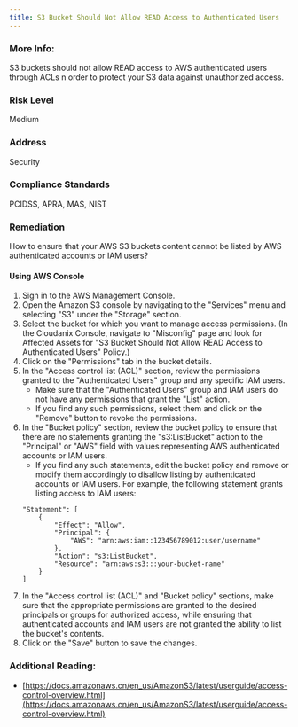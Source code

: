```yaml
---
title: S3 Bucket Should Not Allow READ Access to Authenticated Users
---
```


### More Info:

S3 buckets should not allow READ access to AWS authenticated users through ACLs n order to protect your S3 data against unauthorized access.

### Risk Level

Medium

### Address

Security

### Compliance Standards

PCIDSS, APRA, MAS, NIST

### Remediation

How to ensure that your AWS S3 buckets content cannot be listed by AWS authenticated accounts or IAM users?

#### Using AWS Console

1. Sign in to the AWS Management Console.
2. Open the Amazon S3 console by navigating to the "Services" menu and selecting "S3" under the "Storage" section.
3. Select the bucket for which you want to manage access permissions.
    (In the Cloudanix Console, navigate to "Misconfig" page and look for Affected Assets for "S3 Bucket Should Not Allow READ Access to Authenticated Users" Policy.)
4. Click on the "Permissions" tab in the bucket details.
5. In the "Access control list (ACL)" section, review the permissions granted to the "Authenticated Users" group and any specific IAM users.
   - Make sure that the "Authenticated Users" group and IAM users do not have any permissions that grant the "List" action.
   - If you find any such permissions, select them and click on the "Remove" button to revoke the permissions.
6. In the "Bucket policy" section, review the bucket policy to ensure that there are no statements granting the "s3:ListBucket" action to the "Principal" or "AWS" field with values representing AWS authenticated accounts or IAM users.
   - If you find any such statements, edit the bucket policy and remove or modify them accordingly to disallow listing by authenticated accounts or IAM users.
   For example, the following statement grants listing access to IAM users:
   ```
   "Statement": [
       {
           "Effect": "Allow",
           "Principal": {
               "AWS": "arn:aws:iam::123456789012:user/username"
           },
           "Action": "s3:ListBucket",
           "Resource": "arn:aws:s3:::your-bucket-name"
       }
   ]
   ```
7. In the "Access control list (ACL)" and "Bucket policy" sections, make sure that the appropriate permissions are granted to the desired principals or groups for authorized access, while ensuring that authenticated accounts and IAM users are not granted the ability to list the bucket's contents.
8. Click on the "Save" button to save the changes.

### Additional Reading:

- [https://docs.amazonaws.cn/en_us/AmazonS3/latest/userguide/access-control-overview.html](https://docs.amazonaws.cn/en_us/AmazonS3/latest/userguide/access-control-overview.html)
